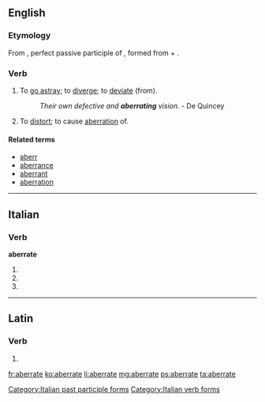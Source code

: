 ==English==

===Etymology===
From {{etyl|la}} {{term|aberratus|aberrātus|lang=la}}, perfect passive participle of {{term|aberro|aberrō|wander, stray or deviate from|lang=la}}, formed from {{term|ab||from, away from|lang=la}} + {{term|erro|errō|stray|lang=la}}.

===Verb===
{{en-verb|aberrat|ing}}

# {{intransitive}} To [[go astray]]; to [[diverge]]; to [[deviate]] (from).
#: ''Their own defective and '''aberrating''' vision.'' - De Quincey
# {{transitive}} To [[distort]]; to cause [[aberration]] of.

====Related terms====
* [[aberr]]
* [[aberrance]]
* [[aberrant]]
* [[aberration]]

----

==Italian==

===Verb===
'''aberrate'''

# {{conjugation of|aberrare||2|p|pres|ind|lang=it}}
# {{conjugation of|aberrare||2|p|imp|lang=it}}
# {{form of|[[feminine|Feminine]] plural|aberrato}}

[[Category:Italian past participle forms]]
[[Category:Italian verb forms]]

----

==Latin==

===Verb===
{{la-verb-form|aberrāte}}

# {{conjugation of|aberro|aberrō|1|p|pres|act|imp|lang=la}}

[[fr:aberrate]]
[[ko:aberrate]]
[[li:aberrate]]
[[mg:aberrate]]
[[ps:aberrate]]
[[ta:aberrate]]